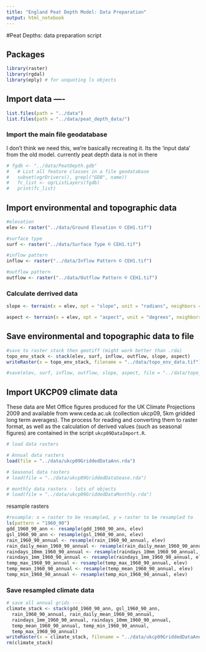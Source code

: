 ```yaml
---
title: "England Peat Depth Model: Data Preparation"
output: html_notebook
--- 
```


#Peat Depths: data preparation script

## Packages 
```r
library(raster)
library(rgdal)
library(eply) # for unquoting ls objects
```


## Import data ----
```r
list.files(path = "../data")
list.files(path = "../data/peat_depth_data/")
```

### Import the main file geodatabase 

I don't think we need this, we're basically recreating it.  Its the 'input data' from the old model.  currently peat depth data is not in there
```r
# fgdb <- "../data/PeatDepth.gdb"
#   # List all feature classes in a file geodatabase
#   subset(ogrDrivers(), grepl("GDB", name))
#   fc_list <- ogrListLayers(fgdb)
#   print(fc_list)
```



## Import environmental and topographic data
```r
#elevation
elev <- raster("../data/Ground Elevation © CEH1.tif")

#surface type
surf <- raster("../data/Surface Type © CEH1.tif")

#inflow pattern
inflow <- raster("../data/Inflow Pattern © CEH1.tif")

#outflow pattern
outflow <- raster("../data/Outflow Pattern © CEH1.tif")

```

### Calculate derrived data
 
```r
slope <- terrain(x = elev, opt = "slope", unit = "radians", neighbors = 8)

aspect <- terrain(x = elev, opt = "aspect", unit = "degrees", neighbors = 8)
```

## Save environmental and topographic data to file
```r
#save to raster stack then geotiff (might work better than .rda)
topo_env_stack <- stack(elev, surf, inflow, outflow, slope, aspect)
writeRaster(x = topo_env_stack, filename = "../data/topo_env_data.tif")

#save(elev, surf, inflow, outflow, slope, aspect, file = "../data/topo_env_data.rda")
```

## Import UKCP09 climate data

These data are Met Office figures produced for the UK Climate Projections 2009 and available from www.ceda.ac.uk (collection ukcp09, 5km gridded long term averages).  The process for reading and converting them to raster format, as well as the calculation of derived values (such as seasonal figures) are contained in the script `ukcp09DataImport.R`.  

```r
# load data rasters

# Annual data rasters
load(file = "../data/ukcp09GriddedDataAnn.rda")

# Seasonal data rasters
# load(file = "../data/ukcp09GriddedDataSease.rda")

# monthly data rasters - lots of objects
# load(file = "../data/ukcp09GriddedDataMonthly.rda")
```

resample rasters
```r
#resample: x = raster to be resampled, y = raster to be resampled to
ls(pattern = "1960_90")
gdd_1960_90_ann <- resample(gdd_1960_90_ann, elev)
gsl_1960_90_ann <- resample(gsl_1960_90_ann, elev)
rain_1960_90_annual <- resample(rain_1960_90_annual, elev)
rain_daily_mean_1960_90_annual <- resample(rain_daily_mean_1960_90_annual, elev)
raindays_10mm_1960_90_annual <- resample(raindays_10mm_1960_90_annual, elev)
raindays_1mm_1960_90_annual <- resample(raindays_1mm_1960_90_annual, elev)
temp_max_1960_90_annual <- resample(temp_max_1960_90_annual, elev)
temp_mean_1960_90_annual <- resample(temp_mean_1960_90_annual, elev)
temp_min_1960_90_annual <- resample(temp_min_1960_90_annual, elev)
```

### Save resampled climate data
```r
# save all annual grids ----
climate_stack <- stack(gdd_1960_90_ann, gsl_1960_90_ann,
  rain_1960_90_annual, rain_daily_mean_1960_90_annual,
  raindays_1mm_1960_90_annual, raindays_10mm_1960_90_annual,
  temp_mean_1960_90_annual, temp_min_1960_90_annual, 
  temp_max_1960_90_annual)
writeRaster(x = climate_stack, filename = "../data/ukcp09GriddedDataAnnPrepd.tif")
rm(climate_stack)
```



